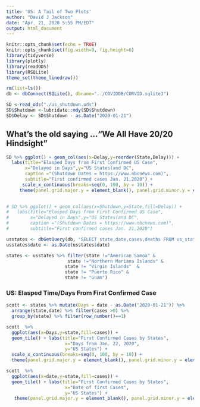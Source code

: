 ```yaml
---
title: 'US: A Tail of Two Plots'
author: "David J Jackson"
date: "Apr. 21, 2020 5:55 PM/EDT"
output: html_document
---
```


```r
knitr::opts_chunk$set(echo = TRUE)
knitr::opts_chunk$set(fig.width=9, fig.height=6)
library(tidyverse)
library(plotly)
library(readODS)
library(RSQLite)
theme_set(theme_linedraw())

```
```r
rm(list=ls())
db <- dbConnect(SQLite(), dbname="../COVIDDB/CORVID.sqlite3")
```
```r
SD <-read_ods("./us_shutdown.ods")
SD$Shutdown <-lubridate::mdy(SD$Shutdown)
SD$Delay <- SD$Shutdown - as.Date("2020-01-21")
```

## What's the old saying ..."We All Have 20/20 Hindsight"

```r
SD %>% ggplot() + geom_col(aes(x=Delay,y=reorder(State,Delay))) +
  labs(title="Elasped Days from First Confirmed US Case",
       x="Delayed in Days",y="US States(and DC",
       caption ="(Shutdown Dates = https://www.nbcnews.com)",
       subtitle="First confirmed cases Jan. 21,2020") +
      scale_x_continuous(breaks=seq(0, 100, by = 10)) +
     theme(panel.grid.major.y = element_blank(), panel.grid.minor.y = element_blank())
      

# SD %>% ggplot() + geom_col(aes(x=Shutdown,y=State,fill=Delay)) +
#   labs(title="Elasped Days from First Confirmed US Case",
#        x="Delayed in Days",y="US States(and DC",
#        caption ="(Shutdown Dates = https://www.nbcnews.com)",
#        subtitle="First confirmed cases Jan. 21,2020") 

```
```r
usstates <- dbGetQuery(db, "SELECT state,date,cases,deaths FROM us_states ;")
usstates$date <- as.Date(usstates$date)

states <- usstates %>% filter(state !="American Samoa" &
                       state !="Northern Mariana Islands" &
                      state != "Virgin Islands"  &
                      state != "Puerto Rico" &
                      state != "Guam")
```

### US: Elasped Time/Days From First Confirmed Case 

```r
scott <- states %>% mutate(Days = date - as.Date("2020-01-21")) %>%
  arrange(state,date) %>% filter(cases >0) %>%
  group_by(state) %>% filter(row_number()==1)
```

```r
scott  %>%
  ggplot(aes(x=Days,y=state,fill=cases)) +
  geom_tile() + labs(title="First Confirmed Cases by States",
                      x="Days from Jan. 22, 2020",
                      y="US States") +
  scale_x_continuous(breaks=seq(0, 100, by = 10)) +
  theme(panel.grid.major.y = element_blank(), panel.grid.minor.y = element_blank())

scott  %>%
  ggplot(aes(x=date,y=state,fill=cases)) +
  geom_tile() + labs(title="First Confirmed Cases by States",
                      x="Date of first Cases",
                      y="US States") +
   theme(panel.grid.major.y = element_blank(), panel.grid.minor.y = element_blank())
     
```

